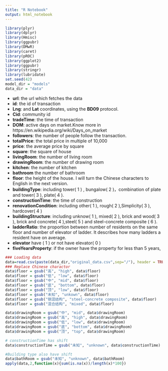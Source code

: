 ```yaml
---
title: "R Notebook"
output: html_notebook
---
```


```r
library(plyr)
library(dplyr)
library(Hmisc)
library(ggpubr)
library(DMwR)
library(caret)
library(pROC)
library(ggplot2)
library(ggpubr)
library(stringr)
library(lubridate)
set.seed(42)
model_dir = "models"
data_dir = "data"
```


 - **url**:  the url which fetches the data
 - **id**:  the id of transaction
 - **Lng**:  and **Lat**  coordinates, using the **BD09** protocol. 
 - **Cid**:  community id
 - **tradeTime**:  the time of transaction
 - **DOM**:  active days on market.Know more in https://en.wikipedia.org/wiki/Days_on_market
 - **followers**:  the number of people follow the transaction.
 - **totalPrice**:  the total price in multiple of 10,000
 - **price**:  the average price by square
 - **square**:  the square of house
 - **livingRoom**:   the number of living room
 - **drawingRoom**:  the number of drawing room
 - **kitchen**:  the number of kitchen
 - **bathroom** the number of bathroom
 - **floor**:  the height of the house. I will turn the Chinese characters to English in the next version.
 - **buildingType**:  including tower( 1 ) , bungalow( 2 )，combination of plate and tower( 3 ), plate( 4 ).
 - **constructionTime**:  the time of construction
 - **renovationCondition**: including other( 1 ), rough( 2 ),Simplicity( 3 ), hardcover( 4 )
 - **buildingStructure**: including unknow( 1 ), mixed( 2 ), brick and wood( 3 ), brick and concrete( 4 ),steel( 5 ) and steel-concrete composite ( 6 ).
 - **ladderRatio**:  the proportion between number of residents on the same floor and number of elevator of ladder. It describes how many ladders a resident have on average.
 - **elevator** have ( 1 ) or not have elevator( 0 )
 - **fiveYearsProperty**:  if the owner have the property for less than 5 years, 

```r
### Loading data
data=read.csv(paste(data_dir,"original_data.csv",sep="/"), header = TRUE, sep = ",",na.strings = c("nan","#NAME?"), fileEncoding="gbk")
### Replace Chinese charactor
data$floor = gsub("高", "high", data$floor)
data$floor = gsub("低", "low", data$floor)
data$floor = gsub("中", "mid", data$floor)
data$floor = gsub("底", "bottom", data$floor)
data$floor = gsub("顶", "low", data$floor)
data$floor = gsub("未知", "unkown", data$floor)
data$floor = gsub("钢混结构", "steel-concrete composite", data$floor)
data$floor = gsub("混合结构", "mixed", data$floor)

data$drawingRoom = gsub("中", "mid", data$drawingRoom)
data$drawingRoom = gsub("高", "high", data$drawingRoom)
data$drawingRoom = gsub("低", "low", data$drawingRoom)
data$drawingRoom = gsub("底", "bottom", data$drawingRoom)
data$drawingRoom = gsub("顶", "top", data$drawingRoom)

# constructionTime has shift
data$constructionTime = gsub("未知", "unknown", data$constructionTime)

#Building type also have shift
data$bathRoom = gsub("未知", "unknown", data$bathRoom)
apply(data,2,function(x){sum(is.na(x))/length(x)*100})
```

